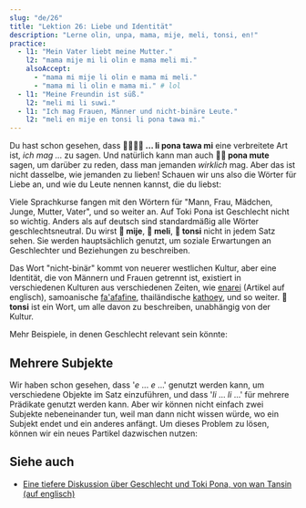 ```yaml
---
slug: "de/26"
title: "Lektion 26: Liebe und Identität"
description: "Lerne olin, unpa, mama, mije, meli, tonsi, en!"
practice:
  - l1: "Mein Vater liebt meine Mutter."
    l2: "mama mije mi li olin e mama meli mi."
    alsoAccept:
      - "mama mi mije li olin e mama mi meli."
      - "mama mi li olin e mama mi." # lol
  - l1: "Meine Freundin ist süß."
    l2: "meli mi li suwi."
  - l1: "Ich mag Frauen, Männer und nicht-binäre Leute."
    l2: "meli en mije en tonsi li pona tawa mi."
---
```



Du hast schon gesehen, dass **󱤧󱥔󱥩󱤴 ... li pona tawa mi** eine verbreitete Art ist, *ich mag ...* zu sagen. Und natürlich kann man auch **󱥔󱤼 pona mute** sagen, um darüber zu reden, dass man jemanden *wirklich* mag. Aber das ist nicht dasselbe, wie jemanden zu lieben! Schauen wir uns also die Wörter für Liebe an, und wie du Leute nennen kannst, die du liebst:

<List>
  <Word sl="olin" m="lieben" />
  <Word sl="unpa" m="Sex haben" />
  <Word sl="mama" m="Elternteil" />
  <Word sl="mije" m="Mann, maskuline Person, Ehemann; männlich" />
  <Word sl="meli" m="Frau, feminine Person, Ehefrau; weiblich" />
  <Word sl="tonsi" m="nicht-binär, geschlechtsnonkonform, trans" />
</List>

Viele Sprachkurse fangen mit den Wörtern für "Mann, Frau, Mädchen, Junge, Mutter, Vater", und so weiter an. Auf Toki Pona ist Geschlecht nicht so wichtig. Anders als auf deutsch sind standardmäßig alle Wörter geschlechtsneutral. Du wirst **󱤵 mije**, **󱤳 meli**, **󱥾 tonsi** nicht in jedem Satz sehen. Sie werden hauptsächlich genutzt, um soziale Erwartungen an Geschlechter und Beziehungen zu beschreiben.

<List>
    <Sentence sl="mi olin e mije mi." m="Ich liebe meinen Freund."/>
    <Sentence sl="mama o!" m="Mama! (oder) Papa!"/>
    <Sentence sl="mi olin e meli." m="Ich liebe Frauen."/>
</List>

Das Wort "nicht-binär" kommt von neuerer westlichen Kultur, aber eine Identität, die von Männern und Frauen getrennt ist, existiert in verschiedenen Kulturen aus verschiedenen Zeiten, wie [enarei](https://en.wikipedia.org/wiki/Enaree) (Artikel auf englisch), samoanische [fa'afafine](https://de.wikipedia.org/wiki/Fa%CA%BBafafine), thailändische [kathoey](https://de.wikipedia.org/wiki/Kathoey), und so weiter. **󱥾 tonsi** ist ein Wort, um alle davon zu beschreiben, unabhängig von der Kultur.

Mehr Beispiele, in denen Geschlecht relevant sein könnte:

<List>
  <Sentence sl="len mi li mije." m="Ich ziehe mich maskulin an." />
  <Sentence sl="jan olin mi li tonsi." m="Mein Partner ist nicht-binär." />
  <Sentence sl="mi meli e sijelo mi kepeken misikeke." m="Ich mache meinen Körper weiblicher durch Medizin." />
</List>

## Mehrere Subjekte

Wir haben schon gesehen, dass '*e* ... *e* ...' genutzt werden kann, um verschiedene Objekte im Satz einzuführen, und dass '*li* ... *li* ...' für mehrere Prädikate genutzt werden kann. Aber wir können nicht einfach zwei Subjekte nebeneinander tun, weil man dann nicht wissen würde, wo ein Subjekt endet und ein anderes anfängt. Um dieses Problem zu lösen, können wir ein neues Partikel dazwischen nutzen:

<List>
  <Word sl="en" m="führt Subjekte zusammen" />
  <Sentence sl="mi en ona li toki." m="Ich und sie unterhalten uns." />
  <Sentence sl="soweli en waso li utala." m="Das Tier und der Vogel kämpfen." />
  <Sentence sl="meli en mije li unpa." m="Die Frau und der Mann haben Sex." />
</List>

<Practice exercises={frontmatter.practice} client:load />

## Siehe auch
* [Eine tiefere Diskussion über Geschlecht und Toki Pona, von wan Tansin (auf englisch)](https://www.tamz.in/toki_mi/there-is-no-gender-in-toki-pona/)
